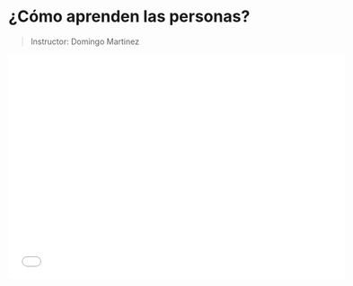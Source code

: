 # ¿Cómo aprenden las personas?

> Instructor: Domingo Martinez

![](presentaciones/Dia1_ComoAprenden_personas.pdf){fig-align="center" width="600" height="400"}
